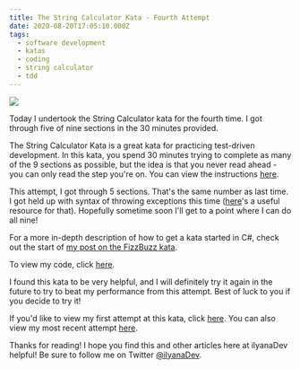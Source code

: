 ```yaml
---
title: The String Calculator Kata - Fourth Attempt
date: 2020-08-20T17:05:10.000Z
tags:
  - software development
  - katas
  - coding
  - string calculator
  - tdd
---
```


![](stringcalc4.png)

Today I undertook the String Calculator kata for the fourth time. I got through five of nine sections in the 30 minutes provided.

The String Calculator Kata is a great kata for practicing test-driven development. In this kata, you spend 30 minutes trying to complete as many of the 9 sections as possible, but the idea is that you never read ahead - you can only read the step you're on. You can view the instructions [here](https://github.com/ardalis/kata-catalog/blob/master/katas/String%20Calculator.md).

This attempt, I got through 5 sections. That's the same number as last time. I got held up with syntax of throwing exceptions this time ([here](https://docs.microsoft.com/en-us/dotnet/csharp/programming-guide/exceptions/creating-and-throwing-exceptions)'s a useful resource for that). Hopefully sometime soon I'll get to a point where I can do all nine!

For a more in-depth description of how to get a kata started in C#, check out the start of [my post on the FizzBuzz kata](https://ilyana.dev/blog/2020-06-22-fizzbuzz-kata-PPP/).

To view my code, click [here](https://github.com/ilyanaDev/KataPractice/blob/master/StringCalculator/2020-08-20).

I found this kata to be very helpful, and I will definitely try it again in the future to try to beat my performance from this attempt. Best of luck to you if you decide to try it!

If you'd like to view my first attempt at this kata, click [here](https://ilyana.dev/blog/2020-06-22-string-calculator-kata-firsttry/). You can also view my most recent attempt [here](https://github.com/ilyanaDev/KataPractice/tree/master/StringCalculator/2020-07-31).

Thanks for reading! I hope you find this and other articles here at ilyanaDev helpful! Be sure to follow me on Twitter [@ilyanaDev](https://twitter.com/ilyanaDev).

